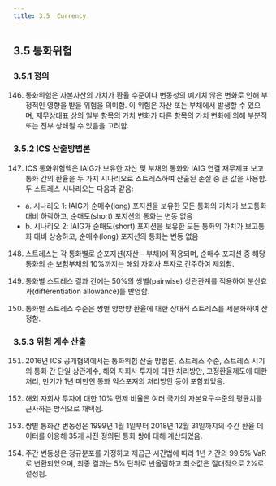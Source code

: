 ```yaml
---
title: 3.5	Currency
---
```


## 3.5 통화위험  
### 3.5.1 정의  
146. 통화위험은 자본자산의 가치가 환율 수준이나 변동성의 예기치 않은 변화로 인해 부정적인 영향을 받을 위험을 의미함. 이 위험은 자산 또는 부채에서 발생할 수 있으며, 재무상태표 상의 일부 항목의 가치 변화가 다른 항목의 가치 변화에 의해 부분적 또는 전부 상쇄될 수 있음을 고려함.

### 3.5.2 ICS 산출방법론  
147. ICS 통화위험액은 IAIG가 보유한 자산 및 부채의 통화와 IAIG 연결 재무제표 보고통화 간의 환율을 두 가지 시나리오로 스트레스하여 산출된 손실 중 큰 값을 사용함. 두 스트레스 시나리오는 다음과 같음:
  - a. 시나리오 1: IAIG가 순매수(long) 포지션을 보유한 모든 통화의 가치가 보고통화 대비 하락하고, 순매도(short) 포지션의 통화는 변동 없음
  - b. 시나리오 2: IAIG가 순매도(short) 포지션을 보유한 모든 통화의 가치가 보고통화 대비 상승하고, 순매수(long) 포지션의 통화는 변동 없음

148. 스트레스는 각 통화별로 순포지션(자산 – 부채)에 적용되며, 순매수 포지션 중 해당 통화의 순 보험부채의 10%까지는 해외 자회사 투자로 간주하여 제외함.

149. 통화별 스트레스 결과 간에는 50%의 쌍별(pairwise) 상관관계를 적용하여 분산효과(differentiation allowance)를 반영함.

150. 통화별 스트레스 수준은 쌍별 양방향 환율에 대한 상대적 스트레스를 세분화하여 산정함.

### 3.5.3 위험 계수 산출  
151. 2016년 ICS 공개협의에서는 통화위험 산출 방법론, 스트레스 수준, 스트레스 시기의 통화 간 단일 상관계수, 해외 자회사 투자에 대한 처리방안, 고정환율제도에 대한 처리, 만기가 1년 미만인 통화 익스포져의 처리방안 등이 포함되었음.

152. 해외 자회사 투자에 대한 10% 면제 비율은 여러 국가의 자본요구수준의 평균치를 근사하는 방식으로 채택됨.

153. 쌍별 통화간 변동성은 1999년 1월 1일부터 2018년 12월 31일까지의 주간 환율 데이터를 이용해 35개 사전 정의된 통화 쌍에 대해 계산되었음.

154. 주간 변동성은 정규분포를 가정하고 제곱근 시간법에 따라 1년 기간의 99.5% VaR로 변환되었으며, 최종 결과는 5% 단위로 반올림하고 최소값은 절대적으로 2%로 설정됨.

